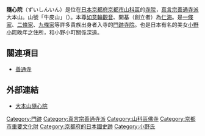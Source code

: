 {{日本寺院
| name = 隨心院
| img = File:Zuishinin Kyoto03s3s4592.jpg
| img_capt = 表書院、本堂
| image_width = 260
| nihongo = 随心院
| hiragana = ずいしんいん
| romaji = Zuishin-in
| location = [[京都府|京都府]][[京都市|京都市]][[山科區|山科區]]小野御靈町35
| sangou = 牛皮山
| section = [[真言宗善通寺派|真言宗善通寺派]]大本山
| god = [[如意輪觀音|如意輪觀音]]
| found_year = [[正曆_(一條天皇)|正曆]]2年（991年）
| founder = [[仁海|仁海]]（開基）
| official_name = 
| alias = 
| struct = 
| title = [[真言宗十八本山|真言宗十八本山]]11番<br/>[[京都十三佛靈場|京都十三佛靈場]]11番
| cultural_collection = 木造阿彌陀如來坐像、木造金剛薩埵坐像、絹本着色愛染曼荼羅圖、隨心院文書、紙本金地着色蘭亭曲水圖八曲屏風2双（重要文化財）
}}
'''隨心院'''（ずいしんいん）是位在[[日本|日本]][[京都府|京都府]][[京都市|京都市]][[山科區|山科區]]的[[寺院|寺院]]，[[真言宗善通寺派|真言宗善通寺派]]大本山。山號「牛皮山」（{{lang|ja|ぎゅうひざん}}）。本尊[[如意輪觀音|如意輪觀音]]、開基（創立者）為[[仁海|仁海]]。是[[一條家|一條家]]、[[二條家|二條家]]、[[九條家|九條家]]等許多貴族出身者入寺的[[門跡寺院|門跡寺院]]。也是日本有名的美女[[小野小町|小野小町]]晚年之住所，和小野小町關係深遠。

== 關連項目 ==
*[[善通寺|善通寺]]

== 外部連結 ==
*[http://www.zuishinin.or.jp/ 大本山隨心院] {{Wayback|url=http://www.zuishinin.or.jp/ |date=20210226131538 }}
{{Commonscat|Zuishinin}}

{{DEFAULTSORT:Zuishinin}}
[[Category:門跡|Category:門跡]]
[[Category:真言宗善通寺派|Category:真言宗善通寺派]]
[[Category:山科區佛寺|Category:山科區佛寺]]
[[Category:京都市重要文化財|Category:京都市重要文化財]]
[[Category:京都府的日本國史跡|Category:京都府的日本國史跡]]
[[Category:小野氏|Category:小野氏]]